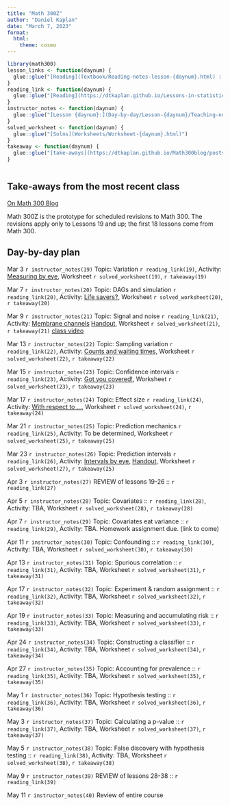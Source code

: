 ```yaml
---
title: "Math 300Z"
author: "Daniel Kaplan"
date: "March 7, 2023"
format:
  html:
    theme: cosmo
---
```


```r
library(math300)
lesson_links <- function(daynum) {
  glue::glue("[Reading](Textbook/Reading-notes-lesson-{daynum}.html) :  [Student notes](Student-notes/Student-notes-lesson-{daynum}.html)")
}
reading_link <- function(daynum) {
  glue::glue("[Reading](https://dtkaplan.github.io/Lessons-in-statistical-thinking/Lesson-{daynum}.html)")
}
instructor_notes <- function(daynum) {
  glue::glue("[Lesson {daynum}:](Day-by-day/Lesson-{daynum}/Teaching-notes-{daynum}.html)")
}
solved_worksheet <- function(daynum) {
  glue::glue("[Solns](Worksheets/Worksheet-{daynum}.html)")
}
takeaway <- function(daynum) {
  glue::glue("[take-aways](https://dtkaplan.github.io/Math300blog/posts/Takeaways-{daynum}/)")
}



```



::: {.callout-note}
## Take-aways from the most recent class

[On Math 300 Blog](https://dtkaplan.github.io/Math300blog)

:::



Math 300Z is the prototype for scheduled revisions to Math 300. The revisions apply only to Lessons 19 and up; the first 18 lessons come from Math 300.

## Day-by-day plan


Mar 3 `r instructor_notes(19)` Topic: Variation  `r reading_link(19)`, Activity: [Measuring by eye](Day-by-day/Lesson-19/Ruler-activity-handout.html), Worksheet `r solved_worksheet(19)`, `r takeaway(19)`

Mar 7 `r instructor_notes(20)` Topic: DAGs and simulation  `r reading_link(20)`, Activity: [Life savers?](Day-by-day/Lesson-20/Life-savers.html), Worksheet `r solved_worksheet(20)`, `r takeaway(20)` 

Mar 9 `r instructor_notes(21)` Topic: Signal and noise  `r reading_link(21)`, Activity: [Membrane channels](Day-by-day/Lesson-21/Patch-clamping.Rmd) [Handout](Day-by-day/Lesson-21/clamp-recording.pdf), Worksheet `r solved_worksheet(21)`, `r takeaway(21)` [class video](https://videos.cdn.spotlightr.com/watch/MTM3OTgwNA==)

Mar 13 `r instructor_notes(22)` Topic: Sampling variation  `r reading_link(22)`, Activity: [Counts and waiting times](Day-by-day/Lesson-22/counts-and-waiting-times.html), Worksheet `r solved_worksheet(22)`, `r takeaway(22)` 

Mar 15 `r instructor_notes(23)` Topic: Confidence intervals  `r reading_link(23)`, Activity: [Got you covered!](Day-by-day/Lesson-23/got-you-covered.html), Worksheet `r solved_worksheet(23)`, `r takeaway(23)` 

Mar 17 `r instructor_notes(24)` Topic: Effect size  `r reading_link(24)`, Activity: [With respect to ...](Day-by-day/Lesson-24/with-respect-to.html), Worksheet `r solved_worksheet(24)`, `r takeaway(24)`

Mar 21 `r instructor_notes(25)` Topic: Prediction mechanics  `r reading_link(25)`, Activity:   To be determined, Worksheet `r solved_worksheet(25)`, `r takeaway(25)` 

Mar 23 `r instructor_notes(26)` Topic: Prediction intervals  `r reading_link(26)`, Activity: [Intervals by eye](Day-by-day/Lesson-26/Intervals-by-eye.html), [Handout](Day-by-day/Lesson-26/Intervals-by-eye.pdf), Worksheet `r solved_worksheet(27)`, `r takeaway(25)` 

Apr 3 `r instructor_notes(27)` REVIEW of lessons 19-26 :: `r reading_link(27)`

Apr 5 `r instructor_notes(28)` Topic: Covariates :: `r reading_link(28)`, Activity: TBA, Worksheet `r solved_worksheet(28)`, `r takeaway(28)`

Apr 7 `r instructor_notes(29)` Topic: Covariates eat variance :: `r reading_link(29)`, Activity: TBA. Homework assignment due. (link to come)

Apr 11 `r instructor_notes(30)` Topic: Confounding :: `r reading_link(30)`, Activity: TBA, Worksheet `r solved_worksheet(30)`, `r takeaway(30)`

Apr 13 `r instructor_notes(31)` Topic: Spurious correlation :: `r reading_link(31)`, Activity: TBA, Worksheet `r solved_worksheet(31)`, `r takeaway(31)` 

Apr 17 `r instructor_notes(32)` Topic: Experiment & random assignment :: `r reading_link(32)`, Activity: TBA, Worksheet `r solved_worksheet(32)`, `r takeaway(32)` 

Apr 19 `r instructor_notes(33)` Topic: Measuring and accumulating risk :: `r reading_link(33)`, Activity: TBA, Worksheet `r solved_worksheet(33)`, `r takeaway(33)`

Apr 24 `r instructor_notes(34)` Topic: Constructing a classifier :: `r reading_link(34)`, Activity: TBA, Worksheet `r solved_worksheet(34)`, `r takeaway(34)` 

Apr 27 `r instructor_notes(35)` Topic: Accounting for prevalence :: `r reading_link(35)`, Activity: TBA, Worksheet `r solved_worksheet(35)`, `r takeaway(35)`

May 1 `r instructor_notes(36)` Topic: Hypothesis testing :: `r reading_link(36)`, Activity: TBA, Worksheet `r solved_worksheet(36)`, `r takeaway(36)` 

May 3 `r instructor_notes(37)` Topic: Calculating a p-value :: `r reading_link(37)`, Activity: TBA, Worksheet `r solved_worksheet(37)`, `r takeaway(37)` 

May 5 `r instructor_notes(38)` Topic: False discovery with hypothesis testing :: `r reading_link(38)`, Activity: TBA, Worksheet `r solved_worksheet(38)`, `r takeaway(38)` 

May 9 `r instructor_notes(39)` REVIEW of lessons 28-38 :: `r reading_link(39)`

May 11 `r instructor_notes(40)` Review of entire course



